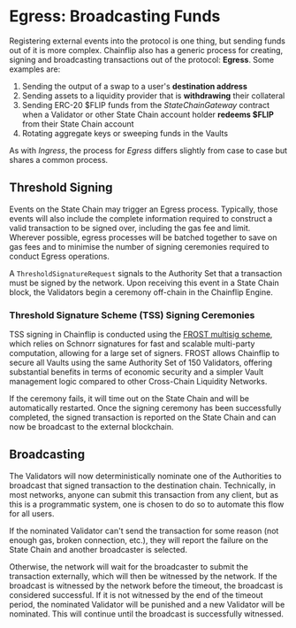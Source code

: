 # Egress: Broadcasting Funds

Registering external events into the protocol is one thing, but sending funds out of it is more complex. Chainflip also has a generic process for creating, signing and broadcasting transactions out of the protocol: **Egress**. 
Some examples are:

1. Sending the output of a swap to a user's **destination address**
2. Sending assets to a liquidity provider that is **withdrawing** their collateral
3. Sending ERC-20 \$FLIP funds from the *StateChainGateway* contract when a Validator or other State Chain account holder **redeems $FLIP** from their State Chain account
4. Rotating aggregate keys or sweeping funds in the Vaults

As with *Ingress*, the process for *Egress* differs slightly from case to case but shares a common process.

## Threshold Signing

Events on the State Chain may trigger an Egress process. Typically, those events will also include the complete information required to construct a valid transaction to be signed over, including the gas fee and limit. Wherever possible, egress processes will be batched together to save on gas fees and to minimise the number of signing ceremonies required to conduct Egress operations.&#x20;

A `ThresholdSignatureRequest` signals to the Authority Set that a transaction must be signed by the network. Upon receiving this event in a State Chain block, the Validators begin a ceremony off-chain in the Chainflip Engine.&#x20;

### Threshold Signature Scheme (TSS) Signing Ceremonies

TSS signing in Chainflip is conducted using the [FROST multisig scheme](../components/frost-signature-scheme.md), which relies on Schnorr signatures for fast and scalable multi-party computation, allowing for a large set of signers. FROST allows Chainflip to secure all Vaults using the same Authority Set of 150 Validators, offering substantial benefits in terms of economic security and a simpler Vault management logic compared to other Cross-Chain Liquidity Networks.

If the ceremony fails, it will time out on the State Chain and will be automatically restarted. Once the signing ceremony has been successfully completed, the signed transaction is reported on the State Chain and can now be broadcast to the external blockchain.

## Broadcasting

The Validators will now deterministically nominate one of the Authorities to broadcast that signed transaction to the destination chain. Technically, in most networks, anyone can submit this transaction from any client, but as this is a programmatic system, one is chosen to do so to automate this flow for all users.

If the nominated Validator can't send the transaction for some reason (not enough gas, broken connection, etc.), they will report the failure on the State Chain and another broadcaster is selected.&#x20;

Otherwise, the network will wait for the broadcaster to submit the transaction externally, which will then be witnessed by the network. If the broadcast is witnessed by the network before the timeout, the broadcast is considered successful. If it is not witnessed by the end of the timeout period, the nominated Validator will be punished and a new Validator will be nominated. This will continue until the broadcast is successfully witnessed.
